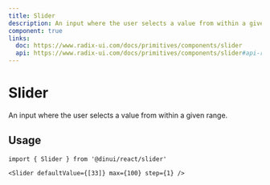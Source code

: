 ```yaml
---
title: Slider
description: An input where the user selects a value from within a given range.
component: true
links:
  doc: https://www.radix-ui.com/docs/primitives/components/slider
  api: https://www.radix-ui.com/docs/primitives/components/slider#api-reference
---
```


# Slider

An input where the user selects a value from within a given range.


<Example path="ui/slider-demo" />

## Usage

```tsx
import { Slider } from '@dinui/react/slider'
```

```tsx
<Slider defaultValue={[33]} max={100} step={1} />
```
